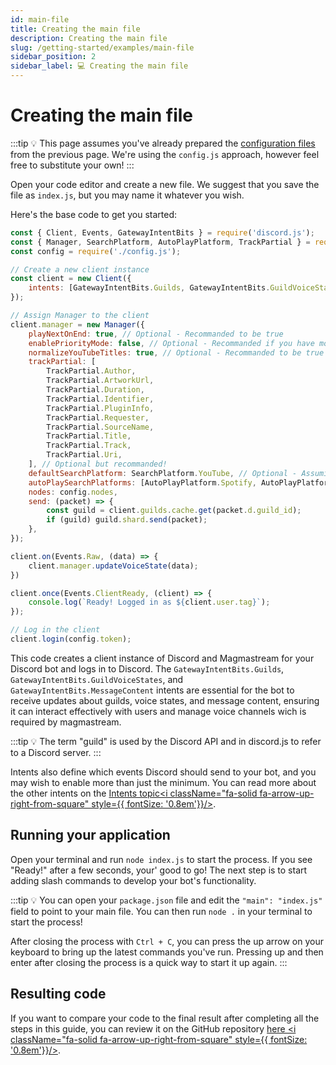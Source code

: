 ```yaml
---
id: main-file
title: Creating the main file
description: Creating the main file
slug: /getting-started/examples/main-file
sidebar_position: 2
sidebar_label: 💻 Creating the main file
---
```



# Creating the main file

:::tip
💡 This page assumes you've already prepared the [configuration files](/docs/getting-started/examples/configuration) from the previous page. We're using the `config.js` approach, however feel free to substitute your own!
:::

Open your code editor and create a new file. We suggest that you save the file as `index.js`, but you may name it whatever you wish.

Here's the base code to get you started:

```javascript showLineNumbers
const { Client, Events, GatewayIntentBits } = require('discord.js');
const { Manager, SearchPlatform, AutoPlayPlatform, TrackPartial } = require("magmastream");
const config = require('./config.js');

// Create a new client instance
const client = new Client({
	intents: [GatewayIntentBits.Guilds, GatewayIntentBits.GuildVoiceStates, GatewayIntentBits.MessageContent],
});

// Assign Manager to the client
client.manager = new Manager({
	playNextOnEnd: true, // Optional - Recommanded to be true
	enablePriorityMode: false, // Optional - Recommanded if you have more than 1 node
	normalizeYouTubeTitles: true, // Optional - Recommanded to be true
	trackPartial: [
		TrackPartial.Author,
		TrackPartial.ArtworkUrl,
		TrackPartial.Duration,
		TrackPartial.Identifier,
		TrackPartial.PluginInfo,
		TrackPartial.Requester,
		TrackPartial.SourceName,
		TrackPartial.Title,
		TrackPartial.Track,
		TrackPartial.Uri,
	], // Optional but recommanded!
	defaultSearchPlatform: SearchPlatform.YouTube, // Optional - Assuming YouTube is enabled on Lavalink
	autoPlaySearchPlatforms: [AutoPlayPlatform.Spotify, AutoPlayPlatform.Deezer, AutoPlayPlatform.YouTube], // Optional
	nodes: config.nodes,
	send: (packet) => {
		const guild = client.guilds.cache.get(packet.d.guild_id);
		if (guild) guild.shard.send(packet);
	},
});

client.on(Events.Raw, (data) => {
    client.manager.updateVoiceState(data);
})

client.once(Events.ClientReady, (client) => {
	console.log(`Ready! Logged in as ${client.user.tag}`);
});

// Log in the client
client.login(config.token);
```

This code creates a client instance of Discord and Magmastream for your Discord bot and logs in to Discord. The `GatewayIntentBits.Guilds`, `GatewayIntentBits.GuildVoiceStates`, and `GatewayIntentBits.MessageContent` intents are essential for the bot to receive updates about guilds, voice states, and message content, ensuring it can interact effectively with users and manage voice channels wich is required by magmastream.

:::tip
💡 The term "guild" is used by the Discord API and in discord.js to refer to a Discord server.
:::

Intents also define which events Discord should send to your bot, and you may wish to enable more than just the minimum. You can read more about the other intents on the [Intents topic<i className="fa-solid fa-arrow-up-right-from-square" style={{ fontSize: '0.8em'}}/>](https://discordjs.guide/popular-topics/intents.html#privileged-intents).

## Running your application

Open your terminal and run `node index.js` to start the process. If you see "Ready!" after a few seconds, your' good to go!
The next step is to start adding slash commands to develop your bot's functionality.

:::tip
💡 You can open your `package.json` file and edit the `"main": "index.js"` field to point to your main file. You can then run `node .` in your terminal to start the process!

After closing the process with `Ctrl + C`, you can press the up arrow on your keyboard to bring up the latest commands you've run. Pressing up and then enter after closing the process is a quick way to start it up again.
:::

## Resulting code

If you want to compare your code to the final result after completing all the steps in this guide, you can review it on the GitHub repository [here <i className="fa-solid fa-arrow-up-right-from-square" style={{ fontSize: '0.8em'}}/>](https://github.com/Magmastream-NPM/magmastream_basics_bot/tree/js-v2.9.0/src).

